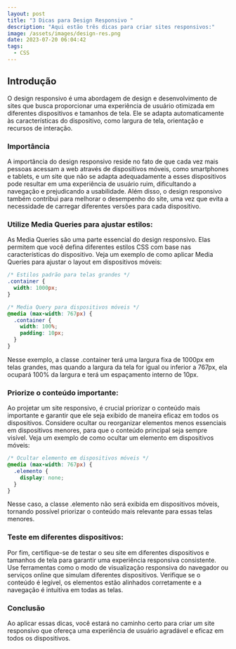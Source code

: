 ```yaml
---
layout: post
title: "3 Dicas para Design Responsivo "
description: "Aqui estão três dicas para criar sites responsivos:"
image: /assets/images/design-res.png
date: 2023-07-20 06:04:42
tags:
  - CSS
---
```

## Introdução
O design responsivo é uma abordagem de design e desenvolvimento de sites que busca proporcionar uma experiência de usuário otimizada em diferentes dispositivos e tamanhos de tela. Ele se adapta automaticamente às características do dispositivo, como largura de tela, orientação e recursos de interação.

### Importância
A importância do design responsivo reside no fato de que cada vez mais pessoas acessam a web através de dispositivos móveis, como smartphones e tablets, e um site que não se adapta adequadamente a esses dispositivos pode resultar em uma experiência de usuário ruim, dificultando a navegação e prejudicando a usabilidade. Além disso, o design responsivo também contribui para melhorar o desempenho do site, uma vez que evita a necessidade de carregar diferentes versões para cada dispositivo.

### Utilize Media Queries para ajustar estilos:
As Media Queries são uma parte essencial do design responsivo. Elas permitem que você defina diferentes estilos CSS com base nas características do dispositivo. Veja um exemplo de como aplicar Media Queries para ajustar o layout em dispositivos móveis:

```css showLineNumbers
/* Estilos padrão para telas grandes */
.container {
  width: 1000px;
}

/* Media Query para dispositivos móveis */
@media (max-width: 767px) {
  .container {
    width: 100%;
    padding: 10px;
  }
}
```

Nesse exemplo, a classe .container terá uma largura fixa de 1000px em telas grandes, mas quando a largura da tela for igual ou inferior a 767px, ela ocupará 100% da largura e terá um espaçamento interno de 10px.

### Priorize o conteúdo importante:
Ao projetar um site responsivo, é crucial priorizar o conteúdo mais importante e garantir que ele seja exibido de maneira eficaz em todos os dispositivos. Considere ocultar ou reorganizar elementos menos essenciais em dispositivos menores, para que o conteúdo principal seja sempre visível. Veja um exemplo de como ocultar um elemento em dispositivos móveis:

```css showLineNumbers
/* Ocultar elemento em dispositivos móveis */
@media (max-width: 767px) {
  .elemento {
    display: none;
  }
}
```

Nesse caso, a classe .elemento não será exibida em dispositivos móveis, tornando possível priorizar o conteúdo mais relevante para essas telas menores.

### Teste em diferentes dispositivos:
Por fim, certifique-se de testar o seu site em diferentes dispositivos e tamanhos de tela para garantir uma experiência responsiva consistente. Use ferramentas como o modo de visualização responsiva do navegador ou serviços online que simulam diferentes dispositivos. Verifique se o conteúdo é legível, os elementos estão alinhados corretamente e a navegação é intuitiva em todas as telas.

### Conclusão
Ao aplicar essas dicas, você estará no caminho certo para criar um site responsivo que ofereça uma experiência de usuário agradável e eficaz em todos os dispositivos.




